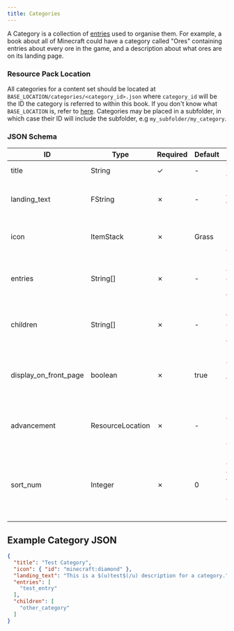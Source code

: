 ```yaml
---
title: Categories
---
```


A Category is a collection of [entries](./entry-json) used to organise them. For example, a book about all of Minecraft could have a category called "Ores" containing entries about every ore in the game, and a description about what ores are on its landing page.

### Resource Pack Location

All categories for a content set should be located at `BASE_LOCATION/categories/<category_id>.json` where `category_id` will be the ID the category is referred to within this book. If you don't know what `BASE_LOCATION` is, refer to [here](./overview). Categories may be placed in a subfolder, in which case their ID will include the subfolder, e.g `my_subfolder/my_category`.

### JSON Schema

| ID                    | Type             | Required | Default | Description                                                                                       |
|-----------------------|------------------|----------|---------|---------------------------------------------------------------------------------------------------|
| title                 | String           | &check;  | -       | Title of the category.                                                                            |
| landing_text          | FString          | &cross;  | -       | Landing text displayed on the category's page.                                                    |
| icon                  | ItemStack        | &cross;  | Grass   | ItemStack to use as the icon for this category.                                                   |
| entries               | String[]         | &cross;  | -       | Entries this category contains, referred to by their ID.                                          |
| children              | String[]         | &cross;  | -       | Subcategories this category contains, referred to by their ID.                                    |
| display_on_front_page | boolean          | &cross;  | true    | If false, this category will not display on the landing screen of books.                          |
| advancement           | ResourceLocation | &cross;  | -       | ID of the advancement needed to unlock this category.                                             |
| sort_num              | Integer          | &cross;  | 0       | Decides the ordering of categories on the landing page. Lowest at the top, highest at the bottom. |

## Example Category JSON

```json
{
  "title": "Test Category",
  "icon": { "id": "minecraft:diamond" },
  "landing_text": "This is a $(u)test$(/u) description for a category.",
  "entries": [
    "test_entry"
  ],
  "children": [
    "other_category"
  ]
}
```
